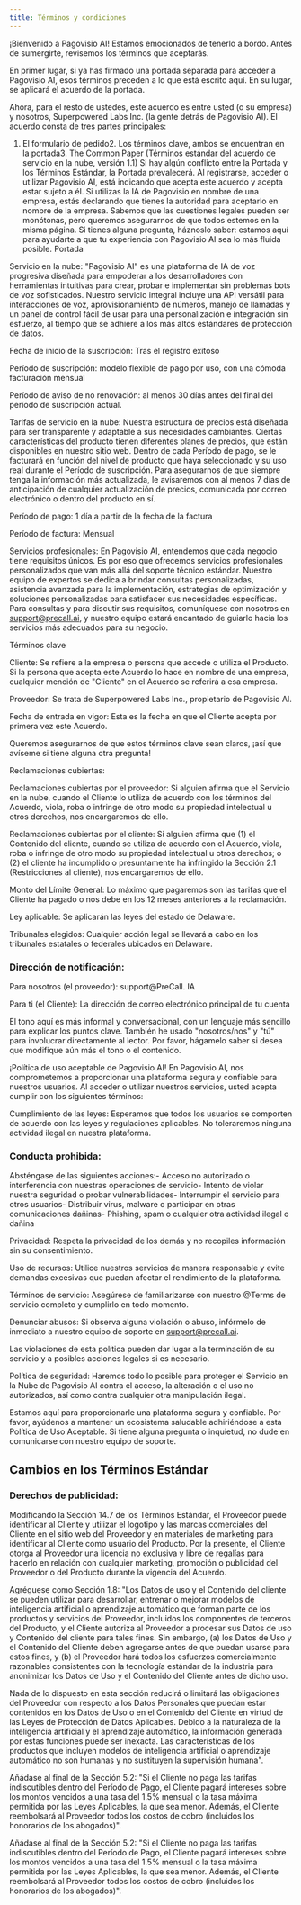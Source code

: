 ```yaml
---
title: Términos y condiciones
---
```


¡Bienvenido a Pagovisio AI! Estamos emocionados de tenerlo a bordo. Antes de sumergirte, revisemos los términos que aceptarás.

En primer lugar, si ya has firmado una portada separada para acceder a Pagovisio AI, esos términos preceden a lo que está escrito aquí. En su lugar, se aplicará el acuerdo de la portada.

Ahora, para el resto de ustedes, este acuerdo es entre usted (o su empresa) y nosotros, Superpowered Labs Inc. (la gente detrás de Pagovisio AI). El acuerdo consta de tres partes principales:

1. El formulario de pedido2. Los términos clave, ambos se encuentran en la portada3. The Common Paper (Términos estándar del acuerdo de servicio en la nube, versión 1.1)
   Si hay algún conflicto entre la Portada y los Términos Estándar, la Portada prevalecerá. Al registrarse, acceder o utilizar Pagovisio AI, está indicando que acepta este acuerdo y acepta estar sujeto a él. Si utilizas la IA de Pagovisio en nombre de una empresa, estás declarando que tienes la autoridad para aceptarlo en nombre de la empresa.
   Sabemos que las cuestiones legales pueden ser monótonas, pero queremos asegurarnos de que todos estemos en la misma página. Si tienes alguna pregunta, háznoslo saber: estamos aquí para ayudarte a que tu experiencia con Pagovisio AI sea lo más fluida posible.
   Portada

Servicio en la nube: "Pagovisio AI" es una plataforma de IA de voz progresiva diseñada para empoderar a los desarrolladores con herramientas intuitivas para crear, probar e implementar sin problemas bots de voz sofisticados. Nuestro servicio integral incluye una API versátil para interacciones de voz, aprovisionamiento de números, manejo de llamadas y un panel de control fácil de usar para una personalización e integración sin esfuerzo, al tiempo que se adhiere a los más altos estándares de protección de datos.

Fecha de inicio de la suscripción: Tras el registro exitoso

Período de suscripción: modelo flexible de pago por uso, con una cómoda facturación mensual

Período de aviso de no renovación: al menos 30 días antes del final del período de suscripción actual.

Tarifas de servicio en la nube: Nuestra estructura de precios está diseñada para ser transparente y adaptable a sus necesidades cambiantes. Ciertas características del producto tienen diferentes planes de precios, que están disponibles en nuestro sitio web. Dentro de cada Período de pago, se le facturará en función del nivel de producto que haya seleccionado y su uso real durante el Período de suscripción. Para asegurarnos de que siempre tenga la información más actualizada, le avisaremos con al menos 7 días de anticipación de cualquier actualización de precios, comunicada por correo electrónico o dentro del producto en sí.

Período de pago: 1 día a partir de la fecha de la factura

Período de factura: Mensual

Servicios profesionales: En Pagovisio AI, entendemos que cada negocio tiene requisitos únicos. Es por eso que ofrecemos servicios profesionales personalizados que van más allá del soporte técnico estándar. Nuestro equipo de expertos se dedica a brindar consultas personalizadas, asistencia avanzada para la implementación, estrategias de optimización y soluciones personalizadas para satisfacer sus necesidades específicas. Para consultas y para discutir sus requisitos, comuníquese con nosotros en support@precall.ai, y nuestro equipo estará encantado de guiarlo hacia los servicios más adecuados para su negocio.

Términos clave

Cliente: Se refiere a la empresa o persona que accede o utiliza el Producto. Si la persona que acepta este Acuerdo lo hace en nombre de una empresa, cualquier mención de "Cliente" en el Acuerdo se referirá a esa empresa.

Proveedor: Se trata de Superpowered Labs Inc., propietario de Pagovisio AI.

Fecha de entrada en vigor: Esta es la fecha en que el Cliente acepta por primera vez este Acuerdo.

Queremos asegurarnos de que estos términos clave sean claros, ¡así que avíseme si tiene alguna otra pregunta!

Reclamaciones cubiertas:

Reclamaciones cubiertas por el proveedor: Si alguien afirma que el Servicio en la nube, cuando el Cliente lo utiliza de acuerdo con los términos del Acuerdo, viola, roba o infringe de otro modo su propiedad intelectual u otros derechos, nos encargaremos de ello.

Reclamaciones cubiertas por el cliente: Si alguien afirma que (1) el Contenido del cliente, cuando se utiliza de acuerdo con el Acuerdo, viola, roba o infringe de otro modo su propiedad intelectual u otros derechos; o (2) el cliente ha incumplido o presuntamente ha infringido la Sección 2.1 (Restricciones al cliente), nos encargaremos de ello.

Monto del Límite General: Lo máximo que pagaremos son las tarifas que el Cliente ha pagado o nos debe en los 12 meses anteriores a la reclamación.

Ley aplicable: Se aplicarán las leyes del estado de Delaware.

Tribunales elegidos: Cualquier acción legal se llevará a cabo en los tribunales estatales o federales ubicados en Delaware.

### Dirección de notificación:

Para nosotros (el proveedor): support@PreCall. IA

Para ti (el Cliente): La dirección de correo electrónico principal de tu cuenta

El tono aquí es más informal y conversacional, con un lenguaje más sencillo para explicar los puntos clave. También he usado "nosotros/nos" y "tú" para involucrar directamente al lector. Por favor, hágamelo saber si desea que modifique aún más el tono o el contenido.

¡Política de uso aceptable de Pagovisio AI! En Pagovisio AI, nos comprometemos a proporcionar una plataforma segura y confiable para nuestros usuarios. Al acceder o utilizar nuestros servicios, usted acepta cumplir con los siguientes términos:

Cumplimiento de las leyes: Esperamos que todos los usuarios se comporten de acuerdo con las leyes y regulaciones aplicables. No toleraremos ninguna actividad ilegal en nuestra plataforma.

### Conducta prohibida:

Absténgase de las siguientes acciones:- Acceso no autorizado o interferencia con nuestras operaciones de servicio- Intento de violar nuestra seguridad o probar vulnerabilidades- Interrumpir el servicio para otros usuarios- Distribuir virus, malware o participar en otras comunicaciones dañinas- Phishing, spam o cualquier otra actividad ilegal o dañina

Privacidad: Respeta la privacidad de los demás y no recopiles información sin su consentimiento.

Uso de recursos: Utilice nuestros servicios de manera responsable y evite demandas excesivas que puedan afectar el rendimiento de la plataforma.

Términos de servicio: Asegúrese de familiarizarse con nuestro @Terms de servicio completo y cumplirlo en todo momento.

Denunciar abusos: Si observa alguna violación o abuso, infórmelo de inmediato a nuestro equipo de soporte en support@precall.ai.

Las violaciones de esta política pueden dar lugar a la terminación de su servicio y a posibles acciones legales si es necesario.

Política de seguridad: Haremos todo lo posible para proteger el Servicio en la Nube de Pagovisio AI contra el acceso, la alteración o el uso no autorizados, así como contra cualquier otra manipulación ilegal.

Estamos aquí para proporcionarle una plataforma segura y confiable. Por favor, ayúdenos a mantener un ecosistema saludable adhiriéndose a esta Política de Uso Aceptable. Si tiene alguna pregunta o inquietud, no dude en comunicarse con nuestro equipo de soporte.

## Cambios en los Términos Estándar

### Derechos de publicidad:

Modificando la Sección 14.7 de los Términos Estándar, el Proveedor puede identificar al Cliente y utilizar el logotipo y las marcas comerciales del Cliente en el sitio web del Proveedor y en materiales de marketing para identificar al Cliente como usuario del Producto. Por la presente, el Cliente otorga al Proveedor una licencia no exclusiva y libre de regalías para hacerlo en relación con cualquier marketing, promoción o publicidad del Proveedor o del Producto durante la vigencia del Acuerdo.

Agréguese como Sección 1.8: "Los Datos de uso y el Contenido del cliente se pueden utilizar para desarrollar, entrenar o mejorar modelos de inteligencia artificial o aprendizaje automático que forman parte de los productos y servicios del Proveedor, incluidos los componentes de terceros del Producto, y el Cliente autoriza al Proveedor a procesar sus Datos de uso y Contenido del cliente para tales fines. Sin embargo, (a) los Datos de Uso y el Contenido del Cliente deben agregarse antes de que puedan usarse para estos fines, y (b) el Proveedor hará todos los esfuerzos comercialmente razonables consistentes con la tecnología estándar de la industria para anonimizar los Datos de Uso y el Contenido del Cliente antes de dicho uso.

Nada de lo dispuesto en esta sección reducirá o limitará las obligaciones del Proveedor con respecto a los Datos Personales que puedan estar contenidos en los Datos de Uso o en el Contenido del Cliente en virtud de las Leyes de Protección de Datos Aplicables. Debido a la naturaleza de la inteligencia artificial y el aprendizaje automático, la información generada por estas funciones puede ser inexacta. Las características de los productos que incluyen modelos de inteligencia artificial o aprendizaje automático no son humanas y no sustituyen la supervisión humana".

Añádase al final de la Sección 5.2: "Si el Cliente no paga las tarifas indiscutibles dentro del Período de Pago, el Cliente pagará intereses sobre los montos vencidos a una tasa del 1.5% mensual o la tasa máxima permitida por las Leyes Aplicables, la que sea menor. Además, el Cliente reembolsará al Proveedor todos los costos de cobro (incluidos los honorarios de los abogados)".

Añádase al final de la Sección 5.2: "Si el Cliente no paga las tarifas indiscutibles dentro del Período de Pago, el Cliente pagará intereses sobre los montos vencidos a una tasa del 1.5% mensual o la tasa máxima permitida por las Leyes Aplicables, la que sea menor. Además, el Cliente reembolsará al Proveedor todos los costos de cobro (incluidos los honorarios de los abogados)".
